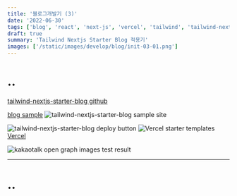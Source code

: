 ```yaml
---
title: '블로그개발기 (3)'
date: '2022-06-30'
tags: ['blog', 'react', 'next-js', 'vercel', 'tailwind', 'tailwind-nextjs-starter-blog']
draft: true
summary: 'Tailwind Nextjs Starter Blog 적용기'
images: ['/static/images/develop/blog/init-03-01.png']
---
```


# ..

[tailwind-nextjs-starter-blog github](https://github.com/timlrx/tailwind-nextjs-starter-blog/)

[blog sample](https://tailwind-nextjs-starter-blog.vercel.app/)
![tailwind-nextjs-starter-blog sample site]('/static/images/develop/blog/init-03-01.png')

![tailwind-nextjs-starter-blog deploy button]('/static/images/develop/blog/init-03-02.png')
![Vercel starter templates]('/static/images/develop/blog/init-03-03.png')
[Vercel](https://vercel.com/)

![kakaotalk open graph images test result]('/static/images/develop/blog/init-03-04.png')

---

# ..
